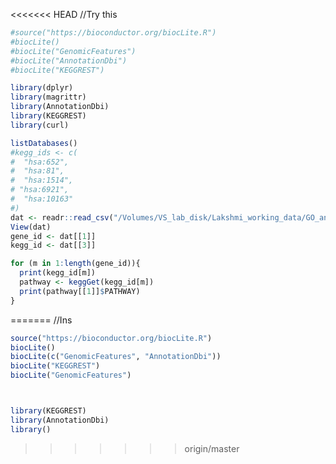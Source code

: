 <<<<<<< HEAD
//Try this
```r
#source("https://bioconductor.org/biocLite.R")
#biocLite()
#biocLite("GenomicFeatures")
#biocLite("AnnotationDbi")
#biocLite("KEGGREST")

library(dplyr)
library(magrittr)
library(AnnotationDbi)
library(KEGGREST)
library(curl)

```

```r
listDatabases()
#kegg_ids <- c(
#  "hsa:652",
#  "hsa:81",
#  "hsa:1514",
# "hsa:6921",
#  "hsa:10163"
#)
dat <- readr::read_csv("/Volumes/VS_lab_disk/Lakshmi_working_data/GO_analysis/geneid_KEGGid.csv")
View(dat)
gene_id <- dat[[1]]
kegg_id <- dat[[3]]

for (m in 1:length(gene_id)){
  print(kegg_id[m])
  pathway <- keggGet(kegg_id[m])
  print(pathway[[1]]$PATHWAY)
}

```
=======
//Ins
```r
source("https://bioconductor.org/biocLite.R")
biocLite()
biocLite(c("GenomicFeatures", "AnnotationDbi"))
biocLite("KEGGREST")
biocLite("GenomicFeatures")



library(KEGGREST)
library(AnnotationDbi)
library()
```
>>>>>>> origin/master
